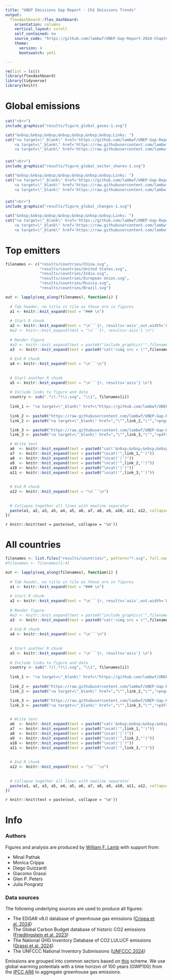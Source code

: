```yaml
---
title: "UNEP Emissions Gap Report - Ch2 Emissions Trends"
output: 
  flexdashboard::flex_dashboard:
    orientation: columns
    vertical_layout: scroll
    self_contained: no
    source_code: "https://github.com/lambwf/UNEP-Gap-Report-2024-Chapter-2"
    theme:
      version: 4
      bootswatch: yeti

---
```


<style type="text/css">

body {
	width: 940px;
	margin: auto;
}

html {
  font-size: 14px;
}

.chart-title {  /* chart_title  */
  font-size: 16px;

.figure-title {  /* figure_title  */
  color: red;
  font-size: 20px;

img {
    max-width: 100%;
    max-height: 100%;
}

</style>



```r

rm(list = ls())
library(flexdashboard)
library(tidyverse)
library(knitr)

```


Global emissions
=====================================  

### 

```r
cat("<br>")
include_graphics("results/figure_global_gases-1.svg")

```
```r

cat("&nbsp;&nbsp;&nbsp;&nbsp;&nbsp;&nbsp;&nbsp;Links: ")
cat("<a target=\"_blank\" href='https://github.com/lambwf/UNEP-Gap-Report-2024-Chapter-2/raw/main/results/UNEP-Gap-Report-2024-Chapter-2-Data-Global.xlsx'>data</a>|
    <a target=\"_blank\" href='https://raw.githubusercontent.com/lambwf/UNEP-Gap-Report-2024-Chapter-2/main/results/figure_global_gases-1.png'>png</a>|
    <a target=\"_blank\" href='https://raw.githubusercontent.com/lambwf/UNEP-Gap-Report-2024-Chapter-2/main/results/figure_global_gases-1.pdf'>pdf</a>")
```



### 

```r
cat("<br>")
include_graphics("results/figure_global_sector_shares-1.svg")

```
```r

cat("&nbsp;&nbsp;&nbsp;&nbsp;&nbsp;&nbsp;&nbsp;Links: ")
cat("<a target=\"_blank\" href='https://github.com/lambwf/UNEP-Gap-Report-2024-Chapter-2/raw/main/results/UNEP-Gap-Report-2024-Chapter-2-Data-Global.xlsx'>data</a>|
    <a target=\"_blank\" href='https://raw.githubusercontent.com/lambwf/UNEP-Gap-Report-2024-Chapter-2/main/results/figure_global_sector_shares-1.png'>png</a>|
    <a target=\"_blank\" href='https://raw.githubusercontent.com/lambwf/UNEP-Gap-Report-2024-Chapter-2/main/results/figure_global_sector_shares-1.pdf'>pdf</a>")

```


### 

```r
cat("<br>")
include_graphics("results/figure_global_changes-1.svg")

```
```r

cat("&nbsp;&nbsp;&nbsp;&nbsp;&nbsp;&nbsp;&nbsp;Links: ")
cat("<a target=\"_blank\" href='https://github.com/lambwf/UNEP-Gap-Report-2024-Chapter-2/raw/main/results/UNEP-Gap-Report-2024-Chapter-2-Data-Global.xlsx'>data</a>|
    <a target=\"_blank\" href='https://raw.githubusercontent.com/lambwf/UNEP-Gap-Report-2024-Chapter-2/main/results/figure_global_changes-1.png'>png</a>|
    <a target=\"_blank\" href='https://raw.githubusercontent.com/lambwf/UNEP-Gap-Report-2024-Chapter-2/main/results/figure_global_changes-1.pdf'>pdf</a>")

```


Top emitters
=====================================  


```r

filenames <- c("results/countries/China.svg",
               "results/countries/United States.svg",
               "results/countries/India.svg",
               "results/countries/European Union.svg",
               "results/countries/Russia.svg",
               "results/countries/Brazil.svg")

out <- lapply(seq_along(filenames), function(i) {
  
  # Tab header, no title in tile as these are in figures
  a1 <- knitr::knit_expand(text = "### \n")
  
  # Start R chunk
  a2 <- knitr::knit_expand(text = "\n```{r, results='asis',out.width='80%',fig.align = 'center'} \n")
  #a2 <- knitr::knit_expand(text = "\n```{r, results='asis'} \n")
  
  # Render figure
  #a3 <- knitr::knit_expand(text = paste0("include_graphics('",filenames[i],"')"))
  a3  <- knitr::knit_expand(text = paste0("cat('<img src = \"",filenames[i],"\" alt=\"img\"/>')"))
  
  # End R chunk
  a4 <- knitr::knit_expand(text = "\n```\n")
  
  
  # Start another R chunk
  a5 <- knitr::knit_expand(text = "\n```{r, results='asis'} \n")
  
  # Include links to figure and data
  country <- sub(".*/(.*)\\.svg", "\\1", filenames[i])
  
  link_1 <- "<a target=\"_blank\" href=\"https://github.com/lambwf/UNEP-Gap-Report-2024-Chapter-2/raw/main/results/UNEP-Gap-Report-2024-Chapter-2-Data-Countries.xlsx\">data</a>"
  
  link_2 <- paste0("https://raw.githubusercontent.com/lambwf/UNEP-Gap-Report-2024-Chapter-2/main/results/countries/",country,".png")
  link_2 <- paste0("<a target=\"_blank\" href=","\"",link_2,"\"",">png</a>")

  link_3 <- paste0("https://raw.githubusercontent.com/lambwf/UNEP-Gap-Report-2024-Chapter-2/main/results/countries/",country,".pdf")
  link_3 <- paste0("<a target=\"_blank\" href=","\"",link_3,"\"",">pdf</a>")

  # Write text
  a6  <- knitr::knit_expand(text = paste0("cat('&nbsp;&nbsp;&nbsp;&nbsp;&nbsp;&nbsp;&nbsp;','",country,": ')"))
  a7  <- knitr::knit_expand(text = paste0("\ncat('",link_1,"')"))
  a8  <- knitr::knit_expand(text = paste0("\ncat('|')"))
  a9  <- knitr::knit_expand(text = paste0("\ncat('",link_2,"')"))
  a10 <- knitr::knit_expand(text = paste0("\ncat('|')"))
  a11 <- knitr::knit_expand(text = paste0("\ncat('",link_3,"')"))
  
  
  # End R chunk
  a12 <- knitr::knit_expand(text = "\n```\n")
  
  
  # Collapse together all lines with newline separator
  paste(a1, a2, a3, a5, a4, a5, a6, a7, a8, a9, a10, a11, a12, collapse = '\n') 
})


```

`r knitr::knit(text = paste(out, collapse = '\n'))`



All countries
=====================================  


```r

filenames <- list.files("results/countries/", pattern="*.svg", full.names=TRUE)
#filenames <- filenames[1:4]

out <- lapply(seq_along(filenames), function(i) {
  
  # Tab header, no title in tile as these are in figures
  a1 <- knitr::knit_expand(text = "### \n")
  
  # Start R chunk
  a2 <- knitr::knit_expand(text = "\n```{r, results='asis',out.width='80%',fig.align = 'center'} \n")
  
  # Render figure
  #a3 <- knitr::knit_expand(text = paste0("include_graphics('",filenames[i],"')"))
  a3  <- knitr::knit_expand(text = paste0("cat('<img src = \"",filenames[i],"\" alt=\"img\"/>' )"))
  
  # End R chunk
  a4 <- knitr::knit_expand(text = "\n```\n")
  
  
  # Start another R chunk
  a5 <- knitr::knit_expand(text = "\n```{r, results='asis'} \n")
  
  # Include links to figure and data
  country <- sub(".*/(.*)\\.svg", "\\1", filenames[i])
  
  link_1 <- "<a target=\"_blank\" href=\"https://github.com/lambwf/UNEP-Gap-Report-2024-Chapter-2/raw/main/results/UNEP-Gap-Report-2024-Chapter-2-Data-Countries.xlsx\">data</a>"
  
  link_2 <- paste0("https://raw.githubusercontent.com/lambwf/UNEP-Gap-Report-2024-Chapter-2/main/results/countries/",country,".png")
  link_2 <- paste0("<a target=\"_blank\" href=","\"",link_2,"\"",">png</a>")

  link_3 <- paste0("https://raw.githubusercontent.com/lambwf/UNEP-Gap-Report-2024-Chapter-2/main/results/countries/",country,".pdf")
  link_3 <- paste0("<a target=\"_blank\" href=","\"",link_3,"\"",">pdf</a>")

  
  # Write text
  a6  <- knitr::knit_expand(text = paste0("cat('&nbsp;&nbsp;&nbsp;&nbsp;&nbsp;&nbsp;&nbsp;','",country,": ')"))
  a7  <- knitr::knit_expand(text = paste0("\ncat('",link_1,"')"))
  a8  <- knitr::knit_expand(text = paste0("\ncat('|')"))
  a9  <- knitr::knit_expand(text = paste0("\ncat('",link_2,"')"))
  a10 <- knitr::knit_expand(text = paste0("\ncat('|')"))
  a11 <- knitr::knit_expand(text = paste0("\ncat('",link_3,"')"))
  
  
  # End R chunk
  a12 <- knitr::knit_expand(text = "\n```\n")
  
  
  # Collapse together all lines with newline separator
  paste(a1, a2, a3, a5, a4, a5, a6, a7, a8, a9, a10, a11, a12, collapse = '\n') 
})


```

`r knitr::knit(text = paste(out, collapse = '\n'))`


Info
=====================================


### Authors

Figures and analysis are produced by <a href="https://www.mcc-berlin.net/en/about/team/lamb-william.html">William F. Lamb</a> with support from:

* Minal Pathak
* Monica Crippa
* Diego Guizzardi
* Giacomo Grassi
* Glen P. Peters
* Julia Pongratz


### Data sources

The following underlying sources are used to produce all figures:

* The EDGAR v8.0 database of greenhouse gas emissions (<a href="https://edgar.jrc.ec.europa.eu/dataset_ghg80">Crippa et al. 2024</a>)
* The Global Carbon Budget database of historic CO2 emissions (<a href="https://globalcarbonbudget.org/carbonbudget2023/">Friedlingstein et al. 2023</a>)
* The National GHG Inventory Database of CO2 LULUCF emissions (<a href="https://zenodo.org/records/7190601">Grassi et al. 2024</a>)
* The UNFCCC National Inventory Submissions (<a href="https://unfccc.int/ghg-inventories-annex-i-parties/2023">UNFCCC 2024</a>)

Emissions are grouped into common sectors based on <a href="https://github.com/lambwf/UNEP-Gap-Report-2024-Chapter-2/raw/main/sources/cc_sectors.xlsx">this</a> scheme. We use global warming potentials with a time horizon of 100 years (GWP100) from the <a href="https://github.com/openclimatedata/globalwarmingpotentials">IPCC AR6</a> to aggregate greenhouse gas emissions.


